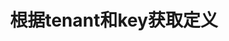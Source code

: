 ---
title: '根据tenant和key获取定义'
openapi: 'GET /decision-definition/key/{key}/tenant-id/{tenant-id}'
---